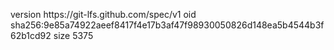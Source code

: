 version https://git-lfs.github.com/spec/v1
oid sha256:9e85a74922aeef8417f4e17b3af47f98930050826d148ea5b4544b3f62b1cd92
size 5375
